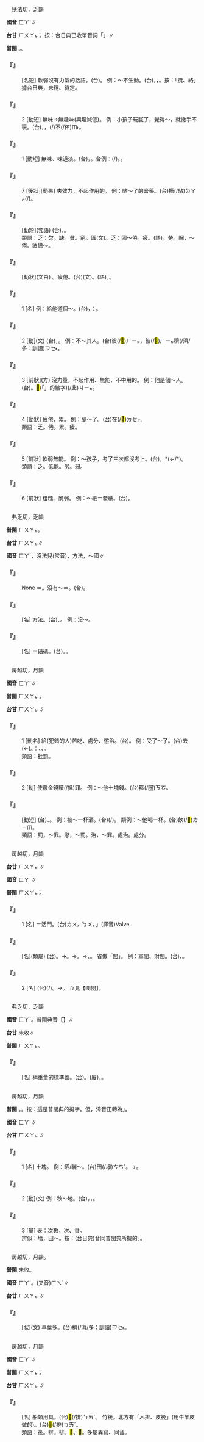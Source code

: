
=={{ruby|乏|ㄈㄚˊ}}==

　扶法切，乏韻

'''國音''' <rt>ㄈㄚˊ</rt>∥

'''台甘''' <rt>ㄏㄨㄚㆵ ͘</rt>。按：台日典已收單音詞「{{ruby|乏|ㄏㄚㆵ ͘}}」∥

'''普閩''' {{ruby|(文)|ㄏㄨㄚㆵ ͘}}。{{ruby|(白)|ㄏㄚㆵ ͘}}。

    

==='''『{{ruby|乏|ㄈㄚˊ}}{{ruby|語|ㄩˇ}}』'''===
: [名短] 軟弱沒有力氣的話語。(台){{ruby|無|ㆠㄜˊ}}{{ruby|攬|ㄌㆰˋ}}{{ruby|無|ㆠㄜˊ}}{{ruby|絡|ㄋㆤ}}{{ruby|丌|ㆤ}}{{ruby|話|ㄨㆤ˫}}。 例：～不生動。(台){{ruby|講|ㄍㆲˋ}}{{ruby|了|ㄌㄧㄠˋ}}{{ruby|無|ㆠㄜˊ}}{{ruby|攬|ㄌㆰˋ}}{{ruby|無|ㆠㄜˊ}}{{ruby|絡|ㄋㆤ}}{{ruby|丌|ㆤ}}{{ruby|話|ㄨㆤ˫}}，{{ruby|無|ㆠㄜˊ}}{{ruby|活|ㄨㄚㆷ ͘}}{{ruby|氣|ㄎㄧ˪}}，{{ruby|無|ㆠㄜˊ}}{{ruby|<mark>&#xf90e7;</mark>|ㄍㄚㆴ ͘}}{{ruby|食|ㄐㄧㄚㆷ ͘}}。按：「攬、絡」據台日典，未穩、待定。
    

==='''『{{ruby|乏|ㄈㄚˊ}}{{ruby|味|ㄨㄟˋ}}』'''===
:2  [動短] 無味→無趣味(興趣減低)。 例：小孩子玩膩了，覺得～，就撒手不玩。(台){{ruby|<mark>&#xffb51;</mark>|ㆣㄧㄣˋ}}{{ruby|孲|ㄚˋ}}{{ruby|<mark>&#xffae6;</mark>|ㄊㄧㆵ}}{{ruby|<mark>&#xffaec;</mark>|ㄊㄜˊ}}{{ruby|了|ㄌㄧㄠˋ}}{{ruby|厭|ㄧㄚ˪}}，{{ruby|感|ㄍㆰˋ}}{{ruby|覺|ㄍㄚㆶ}}{{ruby|無|ㆠㄜˊ}}{{ruby|趣|ㄘㄨ˪}}{{ruby|味|ㆠㄧ˫}}，{{ruby|著|ㄉㄧㄜㆷ}}(/{{ruby|都|ㄉㄜ˫}}){{ruby|<mark>&#xf90e8;</mark>|ㄆㄧㆩ}}{{ruby|咧|ㄌㆤ˪}}不(/伓)<rt>ㆬ˫</rt>{{ruby|<mark>&#xffae6;</mark>|ㄊㄧㆵ}}{{ruby|<mark>&#xffaec;</mark>|ㄊㄜˊ}}。
    

==='''『{{ruby|乏|ㄈㄚˊ}}{{ruby|味|ㄨㄟˋ}}』'''===
:1  [動短] 無味、味道淡。(台){{ruby|無|ㆠㄜˊ}}{{ruby|滋|ㄗㄨ}}{{ruby|味|ㆠㄧ˫}}，{{ruby|<mark>&#xf8f75;</mark>|ㄐㄧㆩˋ}}。台例：{{ruby|<mark>&#xf8f75;</mark>|ㄐㄧㆩˋ}}{{ruby|味|ㆠㄧ˫}}(/{{ruby|身|ㄒㄧㄣ}}){{ruby|丌|ㆤ}}{{ruby|菜|ㄘㄞ˪}}{{ruby|歹|ㄆㆮˋ}}{{ruby|/|ㄆㄞˋ}}{{ruby|食|ㄐㄧㄚㆷ ͘}}。{{ruby|無|ㆠㄜˊ}}{{ruby|好|ㄏㄜˋ}}{{ruby|食|ㄐㄧㄚㆷ ͘}}。
    

==='''『{{ruby|乏|ㄈㄚˊ}}』'''===
:7  [後狀][動果] 失效力，不起作用的。 例：貼～了的膏藥。(台)搭(/貼)<rt>ㄉㄚㆷ</rt>{{ruby|了|ㄌㄧㄠˋ}}{{ruby|已|ㄧˋ}}{{ruby|經|ㄍㄧㄥ}}{{ruby|無|ㆠㄜˊ}}{{ruby|氣|ㄎㄧ˪}}(/{{ruby|失|ㄒㄧㆵ}}{{ruby|效|ㄏㄠ˫}}{{ruby|去|ㄎㄧ˪}}){{ruby|丌|ㆤ}}{{ruby|藥|ㄧㄜㆷ ͘}}{{ruby|膏|ㄍㄜ}}。
    

==='''『{{ruby|承|ㄔㄥˊ}}{{ruby|乏|ㄈㄚˊ}}』'''===
: [動短](套語) (台){{ruby|自|ㄗㄨ˫}}{{ruby|謙|ㄎㄧㆰ}}{{ruby|所|ㄙㆦˋ}}{{ruby|繼|ㄍㆤ˪}}{{ruby|任|ㄌㄧㆬ˫}}{{ruby|/|ㆢㄧㆬ˫}}{{ruby|丌|ㆤ}}{{ruby|職|ㄐㄧㆵ}}{{ruby|位|ㄨㄧ˫}}{{ruby|是|ㄒㄧ˫}}{{ruby|因|ㄧㄣ}}{{ruby|為|ㄨㄧ˫}}{{ruby|一|ㄐㄧㆵ ͘}}{{ruby|時|ㄒㄧˊ}}{{ruby|無|ㆠㄜˊ}}{{ruby|較|ㄎㄚㆷ}}{{ruby|適|ㄒㄧㆤㆶ}}{{ruby|當|ㄉㆲ}}{{ruby|丌|ㆤ}}{{ruby|人|ㆢㄧㄣˊ}}{{ruby|/|ㄌㄧㄣˊ}}{{ruby|選|ㄙㄨㄢˋ}}，{{ruby|暫|ㄐㄧㆰ˫}}{{ruby|時|ㄒㄧˊ}}{{ruby|由|ㄧㄨˊ}}{{ruby|自|ㄗㄨ˫}}{{ruby|己|ㄍㄧˋ}}{{ruby|來|ㄌㄞˊ}}{{ruby|擔|ㄉㆰ}}{{ruby|當|ㄉㆭ}}。
:類語：乏：欠。缺。貧。窮。匱(文)。乏：困～倦。疲。{{ruby|累|ㄌㄟˋ}}(語)。勞{{ruby|累|ㄌㄟˋ}}。睏，～倦。疲憊～。
:
    

==='''『{{ruby|疲|ㄆㄧˊ}}{{ruby|乏|ㄈㄚˊ}}』'''===
: [動狀](文白) {{ruby|累|ㄌㄟˋ}}。疲倦。(台)(文){{ruby|疲|ㄆㄧˊ}}{{ruby|乏|ㄏㄨㄚㆵ ͘}}。(語){{ruby|<mark>&#xf8fa1;</mark>|ㄒㄧㄢ˫}}。{{ruby|懶|ㄌㄢˋ}}。
    

==='''『{{ruby|乏|ㄈㄚˊ}}』'''===
:1  [名] 例：給他道個～。(台){{ruby|去|ㄎㄧ˪}}{{ruby|共|ㄍㄚ˫}}{{ruby|伊|ㄧ}}{{ruby|說|ㄙㆤㆷ}}{{ruby|→|ㄙㆤ˪}}{{ruby|一|ㄐㄧㆵ ͘}}{{ruby|個|ㆤˊ}}{{ruby|多|ㄉㄜ}}{{ruby|謝|ㄒㄧㄚ˫}}，{{ruby|講|ㄍㆲ}}：{{ruby|付|ㄏㆦ˫}}{{ruby|伊|ㄧ}}{{ruby|真|ㄐㄧㄣ}}{{ruby|努|ㄌㆦˋ}}{{ruby|力|ㄌㄚㆵ ͘}}。
    

==='''『{{ruby|乏|ㄈㄚˊ}}』'''===
:2  [動](文) (台){{ruby|乏|ㄏㄚㆵ ͘}}，{{ruby|欠|ㄎㄧㆰ˪}}{{ruby|缺|ㄎㄨㄚㆵ}}。 例：不～其人。(台){{ruby|無|ㆠㄜˊ}}{{ruby|欠|ㄎㄧㆰ˪}}{{ruby|缺|ㄎㄨㆤㆷ}}彼(/<mark>&#xf8fbe;</mark>)<rt>ㄏㄧㆵ</rt>{{ruby|款|ㄎㄨㄢˋ}}{{ruby|人|ㄌㄤˊ}}，彼(/<mark>&#xf8fbe;</mark>)<rt>ㄏㄧㆵ</rt>{{ruby|款|ㄎㄨㄢˋ}}{{ruby|人|ㆢㄧㄣˊ}}{{ruby|/|ㄌㄧㄣˊ}}{{ruby|材|ㄗㄞˊ}}{{ruby|真|ㄐㄧㄣ}}穧(/濟/多：訓讀)<rt>ㄗㆤ˫</rt>{{ruby|/|ㄗㄨㆤ˫}}。
    

==='''『{{ruby|乏|ㄈㄚˊ}}』'''===
:3  [前狀](方) 沒力量，不起作用、無能、不中用的。 例：他是個～人。(台){{ruby|伊|ㄧ}}{{ruby|是|ㄒㄧ˫}}{{ruby|一|ㄐㄧㆵ ͘}}{{ruby|個|ㆤˊ}}{{ruby|無|ㆠㄜˊ}}{{ruby|路|ㄌㆦ˫}}{{ruby|用|ㄧㆲ˫}}{{ruby|/|ㄧㄥ˫}}{{ruby|丌|ㆤ}}{{ruby|人|ㄌㄤˊ}}。{{ruby|伊|ㄧ}}<mark>&#xffb50;</mark>(「{{ruby|此|ㄐㄧˋ}}{{ruby|一|ㄐㄧㆵ ͘}}」的縮字)(/此)<rt>ㄐㄧㆵ</rt>{{ruby|個|ㆤˊ}}{{ruby|人|ㄌㄤˊ}}{{ruby|無|ㆠㄜˊ}}{{ruby|效|ㄏㄠ˫}}。
    

==='''『{{ruby|乏|ㄈㄚˊ}}』'''===
:4  [動狀] 疲倦，累。 例：腿～了。(台){{ruby|骹|ㄎㄚ}}{{ruby|骨|ㄍㄨㆵ}}在(/<mark>&#xf9549;</mark>)<rt>ㄉㆤㆷ</rt>{{ruby|痠|ㄙㆭ}}。
:類語：乏。倦。累。疲。
:
    

==='''『{{ruby|乏|ㄈㄚˊ}}』'''===
:5  [前狀] 軟弱無能。 例：～孩子，考了三次都沒考上。(台){{ruby|頇|ㄏㆰ}}{{ruby|顢|ㆠㄢ˫}}{{ruby|<mark>&#xffb51;</mark>|ㆣㄧㄣˋ}}{{ruby|孲|ㄚˋ}}，{{ruby|考|ㄎㄜˋ}}{{ruby|三|ㄙㆩ}}{{ruby|擺|ㄅㄞˋ}}{{ruby|攏|ㄌㆲˋ}}{{ruby|考|ㄎㄜˋ}}{{ruby|無|ㆠㄜˊ}}{{ruby|著|ㄉㄧㄠˊ}}*(←{{ruby|著|ㄉㄧㆦㆶ ͘}}/{{ruby|稠|ㄉㄧㄠˊ}}*)。
:類語：乏。低能。劣。弱。
:
    

==='''『{{ruby|乏|ㄈㄚˊ}}』'''===
:6  [前狀] 粗糙、脆弱。 例：～紙＝發紙。(台){{ruby|乏|ㄏㄨㄚㆵ ͘}}。
    

=={{ruby|法|ㄈㄚˊ}}==

　弗乏切，乏韻

'''普閩''' <rt>ㄏㄨㄚㆵ</rt>。

'''台甘''' <rt>ㄏㄨㄚㆵ</rt>∥

'''國音''' <rt>ㄈㄚˊ</rt>{{ruby|。|ㄈㄚ}}，沒法兒{{ruby|。|ㄈㄚˇ}}(常音)，方法{{ruby|。|ㄈㄚˋ}}，～國∥

    

==='''『{{ruby|法|ㄈㄚˊ}}{{ruby|兒|ㄦ}}』'''===
: None ＝{{ruby|法|ㄈㄚ}}{{ruby|兒|ㄦ}}。沒有～＝{{ruby|沒|ㄇㄟˊ}}{{ruby|法|ㄈㄚˊ}}{{ruby|子|·ㄗˇ}}。(台){{ruby|無|ㆠㄜˊ}}{{ruby|法|ㄏㄨㄚㆵ}}{{ruby|度|ㄉㆦ˫}}。
    

==='''『{{ruby|法|ㄈㄚˊ}}{{ruby|子|·ㄗˇ}}』'''===
: [名] 方法。(台){{ruby|方|ㄏㆲ}}{{ruby|法|ㄏㄨㄚㆵ}}、{{ruby|法|ㄏㄨㄚㆵ}}{{ruby|度|ㄉㆦ˫}}。 例：沒～。
    

==='''『{{ruby|法|ㄈㄚˊ}}{{ruby|碼|ㄇㄚˇ}}』'''===
: [名] ＝砝碼。(台){{ruby|鉈|ㄉㄜˊ}}{{ruby|子|ㄐㄧˋ}}。{{ruby|秤|ㄑㄧㄣ˪}}{{ruby|子|ㄐㄧˋ}}。
    

=={{ruby|罰|ㄈㄚˊ}}==

　房越切，月韻

'''國音''' <rt>ㄈㄚˊ</rt>∥

'''普閩''' <rt>ㄏㄨㄚㆵ ͘</rt>。

'''台甘''' <rt>ㄏㄨㄚㆵ ͘</rt>∥

    

==='''『{{ruby|罰|ㄈㄚˊ}}』'''===
:1  [動名] 給(犯錯的人)苦吃、處分、懲治。(台){{ruby|罰|ㄏㄨㄚㆵ ͘}}{{ruby|罪|ㄗㄨㆤ˫}}。 例：受了～了。(台)去(←{{ruby|乞|ㄎㄧ˪}}){{ruby|付|ㄏㆦ˫}}{{ruby|人|ㄌㄤ˫}}{{ruby|罰|ㄏㄨㄚㆵ ͘}}。{{ruby|像|ㄑㄧㆫ˫}}{{ruby|/|ㄑㄧㆧ˫}}：{{ruby|罰|ㄏㄨㄚㆵ ͘}}{{ruby|企|ㄎㄧㄚ˫}}、{{ruby|罰|ㄏㄨㄚㆵ ͘}}{{ruby|錢|ㄐㆪˊ}}、{{ruby|罰|ㄏㄨㄚㆵ ͘}}{{ruby|酒|ㄐㄧㄨˋ}}。
:類語：捱罰。
:
    

==='''『{{ruby|罰|ㄈㄚˊ}}』'''===
:2  [動] 使繳金錢贖(/抵)罪。 例：～他十塊錢。(台){{ruby|罰|ㄏㄨㄚㆵ ͘}}{{ruby|伊|ㄧ}}{{ruby|十|ㄗㄚㆴ ͘}}箍(/圈)<rt>ㄎㆦ</rt>{{ruby|銀|ㆣㄨㄣˊ}}{{ruby|/|ㆣㄧㄣˊ}}。
    

==='''『{{ruby|罰|ㄈㄚˊ}}{{ruby|酒|ㄐㄧㄡˇ}}』'''===
: [動短] (台){{ruby|叫|ㄍㄧㄜ˪}}{{ruby|人|ㄌㄤˊ}}{{ruby|食|ㄐㄧㄚㆷ ͘}}{{ruby|酒|ㄐㄧㄨˋ}}{{ruby|或|ㄧㄚㆷ ͘}}{{ruby|是|ㄒㄧ˫}}{{ruby|送|ㄙㄤ˪}}{{ruby|酒|ㄐㄧㄨˋ}}{{ruby|來|ㄌㄞˊ}}{{ruby|免|ㆠㄧㄢˋ}}{{ruby|受|ㄒㄧㄨ˫}}{{ruby|罰|ㄏㄨㄚㆵ ͘}}、{{ruby|消|ㄒㄧㄠ}}{{ruby|罪|ㄗㄨㆤ˫}}。 例：被～一杯酒。(台){{ruby|付|ㄏㆦ˫}}(/{{ruby|被|ㄅㄧ˫}}){{ruby|人|ㄌㄤˊ}}{{ruby|罰|ㄏㄨㄚㆵ ͘}}{{ruby|食|ㄐㄧㄚㆷ ͘}}{{ruby|一|ㄐㄧㆵ ͘}}{{ruby|杯|ㄅㄨㆤ}}{{ruby|酒|ㄐㄧㄨˋ}}。 類例：～他喝一杯。(台){{ruby|罰|ㄏㄨㄚㆵ ͘}}{{ruby|伊|ㄧ}}飲(/<mark>&#xffbf1;</mark>)<rt>ㄌㄧㆬ</rt>{{ruby|一|ㄐㄧㆵ ͘}}{{ruby|杯|ㄅㄨㆤ}}。
:
:類語：罰，～罪。懲，～罰。治，～罪。處治。處分。
:
    

=={{ruby|閥|ㄈㄚˊ}}==

　房越切，月韻

'''台甘''' <rt>ㄏㄨㄚㆵ ͘</rt>∥

'''國音''' <rt>ㄈㄚˊ</rt>∥

'''普閩''' <rt>ㄏㄨㄚㆵ ͘</rt>。

    

==='''『{{ruby|閥|ㄈㄚˊ}}』'''===
:1  [名] ＝活門。(台){{ruby|「|ㆠㄚㆷ}}<rt>ㄌㄨㆷ ͘</rt><rt>ㆠㄨㆷ</rt>」(譯音)Valve.
    

==='''『{{ruby|閥|ㄈㄚˊ}}{{ruby|閱|ㄩㄝˋ}}』'''===
: [名](類屬) (台){{ruby|左|ㄗㄜˋ}}{{ruby|右|ㄧㄨ˫}}{{ruby|門|ㄇㆭˊ}}{{ruby|扇|ㄒㆪ˪}}。→{{ruby|功|ㄍㆲ}}{{ruby|績|ㄐㄧㆤㆶ}}。→{{ruby|門|ㄇㆭˊ}}{{ruby|風|ㄏㆲ}}。→{{ruby|有|ㄨ˫}}{{ruby|特|ㄉㄧㆤㆶ}}{{ruby|殊|ㄙㄨˊ}}{{ruby|權|ㄍㄨㄢˊ}}{{ruby|勢|ㄙㆤ˪}}{{ruby|支|ㄐㄧ}}{{ruby|配|ㄆㆤ˪}}{{ruby|/|ㄆㄨㆤ˪}}{{ruby|能|ㄌㄧㄥˊ}}{{ruby|力|ㄌㄧㆤㆶ ͘}}{{ruby|丌|ㆤ}}{{ruby|人|ㆢㄧㄣˊ}}{{ruby|/|ㄌㄧㄣˊ}}{{ruby|物|ㆠㄨㆵ ͘}}、{{ruby|家|ㄍㄚ}}{{ruby|族|ㄗㆦㆶ ͘}}。 省做「閥」。 例：軍閥、財閥。(台){{ruby|軍|ㄍㄨㄣ}}{{ruby|閥|ㄏㄨㄚㆵ ͘}}、{{ruby|財|ㄗㄞˊ}}{{ruby|閥|ㄏㄨㄚㆵ ͘}}。
:
:
    

==='''『{{ruby|閥|ㄈㄚˊ}}』'''===
:2  [名] (台){{ruby|雙|ㄒㄧㄤ}}{{ruby|扇|ㄒㆪ˪}}{{ruby|門|ㄇㆭˊ}}{{ruby|丌|ㆤ}}{{ruby|倒|ㄉㄜ˪}}{{ruby|手|ㄑㄧㄨˋ}}({{ruby|爿|ㄅㄧㄥˊ}}/{{ruby|旁|ㄅㄧㄥˊ}}){{ruby|扇|ㄒㆪ˪}}。→{{ruby|門|ㄇㆭˊ}}。 互見【閥閱】。
    

=={{ruby|砝|ㄈㄚˊ}}==

　弗乏切，乏韻

'''國音''' <rt>ㄈㄚˊ</rt>。普閩典音【{{ruby|砝|ㄈㄚˇ}}】∥

'''台甘''' 未收∥

'''普閩''' <rt>ㄏㄨㄚㆵ</rt>。

    

==='''『{{ruby|砝|ㄈㄚˊ}}{{ruby|碼|ㄇㄚˇ}}』'''===
: [名] 稱重量的標準器。(台){{ruby|鉈|ㄉㄜˊ}}{{ruby|子|ㄐㄧˋ}}。{{ruby|秤|ㄑㄧㄣ˪}}{{ruby|子|ㄐㄧˋ}}(廈)。{{ruby|砝|ㄏㄨㄚㆵ}}{{ruby|碼|ㆠㆤˋ}}。
    

=={{ruby|<mark>&#xf90fc;</mark>|ㄈㄚˊ}}==

　房越切，月韻

'''普閩''' {{ruby|(文)|ㄏㄨㄚㆵ ͘}}。{{ruby|(白)|ㄆㆤㆷ ͘}}。按：這是普閩典的擬字。但，漳音正轉為{{ruby|「|ㄆㄨㆤㆷ ͘}}」。

'''國音''' <rt>ㄈㄚˊ</rt>∥

'''台甘''' <rt>ㄏㄨㄚㆵ ͘</rt>∥

    

==='''『{{ruby|<mark>&#xf90fc;</mark>|ㄈㄚˊ}}』'''===
:1  [名] 土塊。 例：晒/曬～。(台){{ruby|翻|ㄏㄨㄢ}}田(/埩)<rt>ㄘㄢˊ</rt>{{ruby|塗|ㄊㆦˊ}}{{ruby|起|·ㄎㄧˋ}}{{ruby|來|·ㄌㄞˊ}}{{ruby|曝|ㄆㄚㆶ ͘}}。→{{ruby|曝|ㄆㄚㆶ ͘}}{{ruby|田|ㄘㄢˊ}}{{ruby|塗|ㄊㆦˊ}}。
    

==='''『{{ruby|<mark>&#xf90fc;</mark>|ㄈㄚˊ}}』'''===
:2  [動](文) 例：秋～地。(台){{ruby|秋|ㄑㄧㄨ}}{{ruby|耕|ㄍㄧㄥ}}，{{ruby|犁|ㄌㄨㆤˊ}}{{ruby|/|ㄌㆤˊ}}{{ruby|起|ㄎㄧˋ}}{{ruby|田|ㄘㄢˊ}}{{ruby|塗|ㄊㆦˊ}}，{{ruby|反|ㄅㄧㄥˋ}}{{ruby|田|ㄘㄢˊ}}{{ruby|塗|ㄊㆦˊ}}。
    

==='''『{{ruby|<mark>&#xf90fc;</mark>|ㄈㄚˊ}}』'''===
:3  [量] 表：次數，次、番。
:辨似：堛，田～。按：(台日典)音同普閩典所擬的{{ruby|「|ㄆㆤㆷ ͘}}」。
:
    

=={{ruby|茷|ㄈㄚˊ}}==

　房越切，月韻。

'''普閩''' 未收。

'''國音''' <rt>ㄈㄚˊ</rt>。(又音)<rt>ㄈㄟˋ</rt>∥

'''台甘''' <rt>ㄏㄨㄚㆵ ͘</rt>{{ruby|。|ㄏㄨㄧ˫}}∥

    

==='''『{{ruby|茷|ㄈㄚˊ}}』'''===
: [狀](文) 草葉多。(台){{ruby|草|ㄘㄠˋ}}{{ruby|葉|ㄏㄧㄜㆷ ͘}}{{ruby|發|ㄏㄨㄚㆵ}}{{ruby|真|ㄐㄧㄣ}}穧(/濟/多：訓讀)<rt>ㄗㆤ˫</rt>{{ruby|/|ㄗㄨㆤ˫}}{{ruby|真|ㄐㄧㄣ}}{{ruby|<mark>&#xffad0;</mark>|ㄙㄨㄧˋ}}{{ruby|丌|ㆤ}}{{ruby|款|ㄎㄨㄢˋ}}。
    

=={{ruby|筏|ㄈㄚˊ}}==

　房越切，月韻

'''國音''' <rt>ㄈㄚˊ</rt>∥

'''普閩''' <rt>ㄏㄨㄚㆵ ͘</rt>。

'''台甘''' <rt>ㄏㄨㄚㆵ ͘</rt>∥

    

==='''『{{ruby|筏|ㄈㄚˊ}}{{ruby|子|·ㄗˇ}}』'''===
: [名] 船類用具。(台){{ruby|竹|ㄉㄧㆤㆶ}}<mark>&#xf956d;</mark>(/排)<rt>ㄅㄞˊ</rt>{{ruby|仔|ㄚ}}。 竹筏。北方有「木排、皮筏」(用牛羊皮做的)。(台){{ruby|是|ㄒㄧ˫}}{{ruby|竹|ㄉㄧㆤㆶ}}<mark>&#xf956d;</mark>(/排)<rt>ㄅㄞˊ</rt>{{ruby|過|ㄍㄨㆤ˪}}{{ruby|/|ㄍㆤ˪}}{{ruby|溪|ㄎㄨㆤ}}{{ruby|/|ㄎㆤ}}{{ruby|用|ㄧㄥ˫}}{{ruby|/|ㄧㆲ˫}}{{ruby|丌|ㆤ}}。
:
:類語：筏。排。棑。<mark>&#xf90e9;</mark>、<mark>&#xf90ea;</mark>。多屬異寫、同音。
:
    
